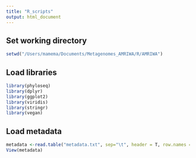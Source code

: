 ```yaml
---
title: "R_scripts"
output: html_document
---
```


## Set working directory
```r
setwd("/Users/mamema/Documents/Metagenomes_AMRIWA/R/AMRIWA")
```
## Load libraries
```r
library(phyloseq)
library(dplyr)
library(ggplot2)
library(viridis)
library(stringr)
library(vegan)
```
## Load metadata
```r
metadata <-read.table("metadata.txt", sep="\t", header = T, row.names = 1, fill = 1)
View(metadata)
```